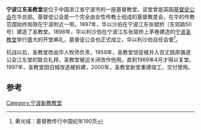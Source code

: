'''宁波江东圣教堂'''是位于中国浙江省宁波市的一座基督教堂。该堂曾是英国[[基督徒公会|基督徒公会]]在华总部。基督徒公会是一个完全由女性传教士组成的基督教差会，在华的传教范围始终局限在宁波附近一带。1897年，华以沙伯在宁波江东张斌桥（东郊路50号）建造了圣教堂。1898年，华以利沙伯在宁波江东张斌桥上茅巷建造的[[宁波圣教堂|宁波圣教堂]]举行盛大的开堂典礼，基督徒公会也正式成立，华以利沙伯自任会督<ref>黄光域：基督教传行中国纪年190页</ref>。

抗战以后，圣教堂改由华人牧师负责。1958年，圣教堂信徒被并入百丈路原循道公会江东堂的联合礼拜，圣教堂被迫关闭改作他用。直到1989年4月才得以复堂。1997年，圣教堂因旧城改造被拆建，2000年，圣教堂新堂重建竣工，交付使用。 

==参考==
[[Category:宁波新教教堂|Category:宁波新教教堂]]